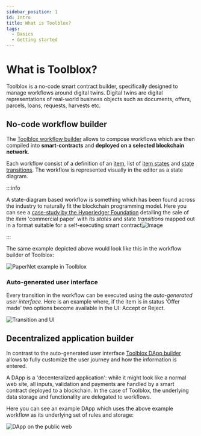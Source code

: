 ```yaml
---
sidebar_position: 1
id: intro
title: What is Toolblox?
tags:
  - Basics
  - Getting started
---
```


# What is Toolblox?

Toolblox is a no-code smart contract builder, specifically designed to manage workflows around digital twins. Digital twins are digital representations of real-world business objects such as documents, offers, parcels, loans, requests, harvests etc.

## No-code workflow builder

The [Toolblox workflow builder](/docs/workflow-builder/introduction) allows to compose workflows which are then compiled into **smart-contracts** and **deployed on a selected blockchain network**.

Each workflow consist of a definition of an [item](workflow-builder/items), list of [item states](workflow-builder/states) and [state transitions](workflow-builder/transitions/transition_basics). The workflow is represented visually in the editor as a state diagram.

:::info

A state-diagram based workflow is something which has been found across the industry to naturally fit the blockchain programming model. Here you can see a [case-study by the Hyperledger Foundation](https://hyperledger-fabric.readthedocs.io/it/latest/developapps/scenario.html) detailing the sale of the *item* 'commercial paper' with its *states* and state *transitions* mapped out in a format suitable for a self-executing smart contract![Image](https://github.com/hyperledger/fabric-docs-i18n/raw/release-2.2/docs/locale/it_IT/source/developapps/develop.diagram.4.png)

:::

The same example depicted above would look like this in the workflow builder of Toolblox:

![PaperNet example in Toolblox](/img/screens/papernet_example.png)

### Auto-generated user interface

Every transition in the workflow can be executed using the *auto-generated user interface*. Here is an example where, if the item is in status 'Offer made' two options become available in the UI: Accept or Reject.


![Transition and UI](/img/screens/transition_interface.png) 


## Decentralized application builder

In contrast to the auto-generated user interface [Toolblox DApp builder](/docs/dapp_builder) allows to fully customize the user journey
and how the information is entered.

A DApp is a 'decenteralized application': while it might look like a normal web site, all inputs, validation and payments are handled by a smart contract deployed to a blockchain. 
In the case of Toolblox, the underlying data storage and functionality are delegated to workflows. 

Here you can see an example DApp which uses the above example workflow as its underlying set of rules and storage:

![DApp on the public web](/img/screens/dappcombo.png)